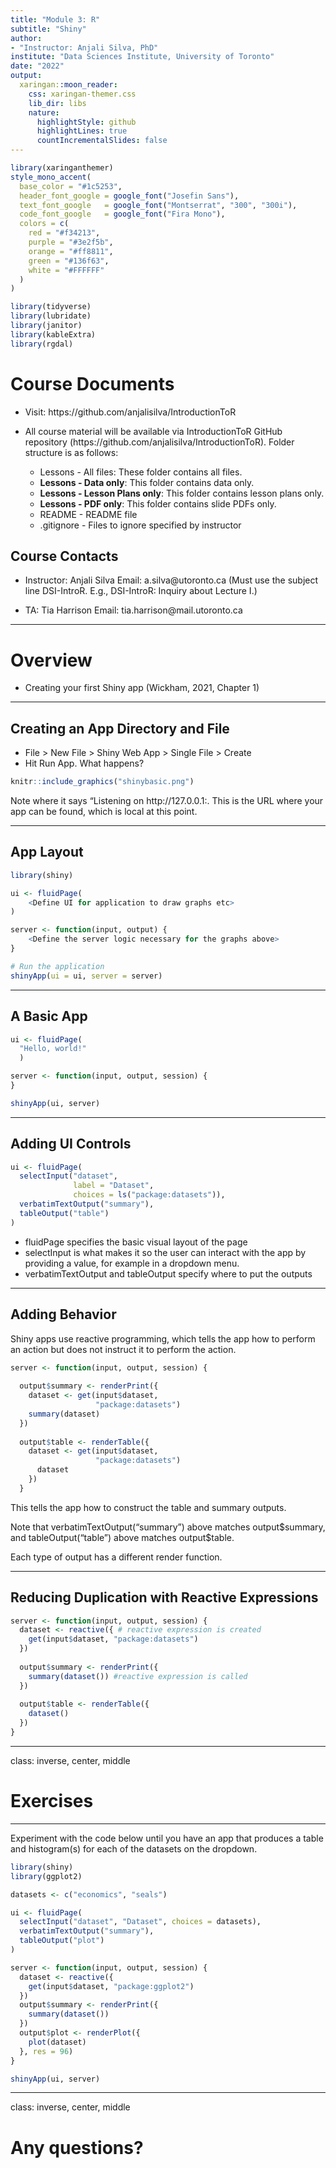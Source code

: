 ```yaml
---
title: "Module 3: R"
subtitle: "Shiny"
author:
- "Instructor: Anjali Silva, PhD"
institute: "Data Sciences Institute, University of Toronto"
date: "2022"
output:
  xaringan::moon_reader:
    css: xaringan-themer.css
    lib_dir: libs
    nature:
      highlightStyle: github
      highlightLines: true
      countIncrementalSlides: false
---
```


```r
library(xaringanthemer)
style_mono_accent(
  base_color = "#1c5253",
  header_font_google = google_font("Josefin Sans"),
  text_font_google   = google_font("Montserrat", "300", "300i"),
  code_font_google   = google_font("Fira Mono"),
  colors = c(
    red = "#f34213",
    purple = "#3e2f5b",
    orange = "#ff8811",
    green = "#136f63",
    white = "#FFFFFF"
  )
)

```

```r
library(tidyverse)
library(lubridate)
library(janitor)
library(kableExtra)
library(rgdal)
```

# Course Documents
* Visit: https://github.com/anjalisilva/IntroductionToR 

* All course material will be available via IntroductionToR GitHub repository (https://github.com/anjalisilva/IntroductionToR). Folder structure is as follows:
   * Lessons - All files: These folder contains all files.
   * **Lessons - Data only**: This folder contains data only.
   * **Lessons - Lesson Plans only**: This folder contains lesson plans only.
   * **Lessons - PDF only**: This folder contains slide PDFs only.
   * README - README file
   * .gitignore - Files to ignore specified by instructor

## Course Contacts
* Instructor: Anjali Silva
  Email: a.silva@utoronto.ca (Must use the subject line DSI-IntroR.   E.g., DSI-IntroR: Inquiry about Lecture I.)

* TA: Tia Harrison
Email: tia.harrison@mail.utoronto.ca

---


# Overview

- Creating your first Shiny app (Wickham, 2021, Chapter 1)

---

## Creating an App Directory and File

- File > New File > Shiny Web App > Single File > Create
- Hit Run App. What happens?

```r
knitr::include_graphics("shinybasic.png")
```

Note where it says "Listening on http://127.0.0.1:<port number>. This is the URL where your app can be found, which is local at this point.

---

## App Layout

```r
library(shiny)

ui <- fluidPage(
    <Define UI for application to draw graphs etc>
)

server <- function(input, output) {
    <Define the server logic necessary for the graphs above>
}

# Run the application 
shinyApp(ui = ui, server = server)
```

---

## A Basic App

```r
ui <- fluidPage(
  "Hello, world!"
  )

server <- function(input, output, session) {
}

shinyApp(ui, server)
```

---

## Adding UI Controls

```r
ui <- fluidPage(
  selectInput("dataset",
              label = "Dataset",
              choices = ls("package:datasets")),
  verbatimTextOutput("summary"),
  tableOutput("table")
)
```

- fluidPage specifies the basic visual layout of the page
- selectInput is what makes it so the user can interact with the app by providing a value, for example in a dropdown menu.
- verbatimTextOutput and tableOutput specify where to put the outputs

---

## Adding Behavior

Shiny apps use reactive programming, which tells the app how to perform an action but does not instruct it to perform the action.

```r
server <- function(input, output, session) {
  
  output$summary <- renderPrint({
    dataset <- get(input$dataset,
                   "package:datasets")
    summary(dataset)
  })
  
  output$table <- renderTable({
    dataset <- get(input$dataset,
                   "package:datasets")
      dataset
    })
  }
```

This tells the app how to construct the table and summary outputs.

Note that verbatimTextOutput("summary") above matches output\$summary, and tableOutput("table") above matches output\$table.

Each type of output has a different render function.

---

## Reducing Duplication with Reactive Expressions

```r
server <- function(input, output, session) {
  dataset <- reactive({ # reactive expression is created
    get(input$dataset, "package:datasets")
  })
  
  output$summary <- renderPrint({
    summary(dataset()) #reactive expression is called
  })
  
  output$table <- renderTable({
    dataset()
  })
}
```

---

class: inverse, center, middle

# Exercises

---

Experiment with the code below until you have an app that produces a table and histogram(s) for each of the datasets on the dropdown.

```r
library(shiny)
library(ggplot2)

datasets <- c("economics", "seals")

ui <- fluidPage(
  selectInput("dataset", "Dataset", choices = datasets),
  verbatimTextOutput("summary"),
  tableOutput("plot")
)

server <- function(input, output, session) {
  dataset <- reactive({
    get(input$dataset, "package:ggplot2")
  })
  output$summary <- renderPrint({
    summary(dataset())
  })
  output$plot <- renderPlot({
    plot(dataset)
  }, res = 96)
}

shinyApp(ui, server)
```
---

class: inverse, center, middle

# Any questions?

